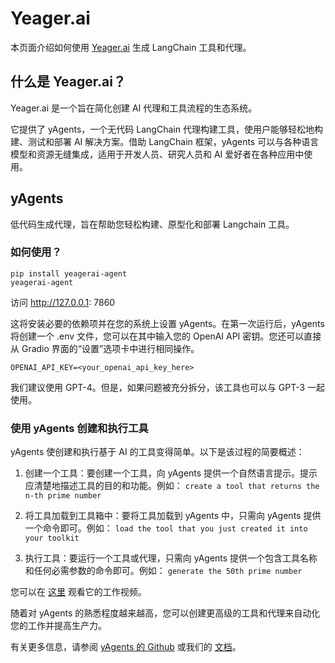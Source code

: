 # Yeager.ai

本页面介绍如何使用 [Yeager.ai](https://yeager.ai) 生成 LangChain 工具和代理。

## 什么是 Yeager.ai？
Yeager.ai 是一个旨在简化创建 AI 代理和工具流程的生态系统。

它提供了 yAgents，一个无代码 LangChain 代理构建工具，使用户能够轻松地构建、测试和部署 AI 解决方案。借助 LangChain 框架，yAgents 可以与各种语言模型和资源无缝集成，适用于开发人员、研究人员和 AI 爱好者在各种应用中使用。

## yAgents
低代码生成代理，旨在帮助您轻松构建、原型化和部署 Langchain 工具。

### 如何使用？
```
pip install yeagerai-agent
yeagerai-agent
```
访问 http://127.0.0.1: 7860

这将安装必要的依赖项并在您的系统上设置 yAgents。在第一次运行后，yAgents 将创建一个 .env 文件，您可以在其中输入您的 OpenAI API 密钥。您还可以直接从 Gradio 界面的“设置”选项卡中进行相同操作。

`OPENAI_API_KEY=<your_openai_api_key_here>`

我们建议使用 GPT-4。但是，如果问题被充分拆分，该工具也可以与 GPT-3 一起使用。

### 使用 yAgents 创建和执行工具
yAgents 使创建和执行基于 AI 的工具变得简单。以下是该过程的简要概述：
1. 创建一个工具：要创建一个工具，向 yAgents 提供一个自然语言提示。提示应清楚地描述工具的目的和功能。例如：
`create a tool that returns the n-th prime number`

2. 将工具加载到工具箱中：要将工具加载到 yAgents 中，只需向 yAgents 提供一个命令即可。例如：
`load the tool that you just created it into your toolkit`

3. 执行工具：要运行一个工具或代理，只需向 yAgents 提供一个包含工具名称和任何必需参数的命令即可。例如：
`generate the 50th prime number`

您可以在 [这里](https://www.youtube.com/watch?v=KA5hCM3RaWE) 观看它的工作视频。

随着对 yAgents 的熟悉程度越来越高，您可以创建更高级的工具和代理来自动化您的工作并提高生产力。

有关更多信息，请参阅 [yAgents 的 Github](https://github.com/yeagerai/yeagerai-agent) 或我们的 [文档](https://yeagerai.gitbook.io/docs/general/welcome-to-yeager.ai)。


